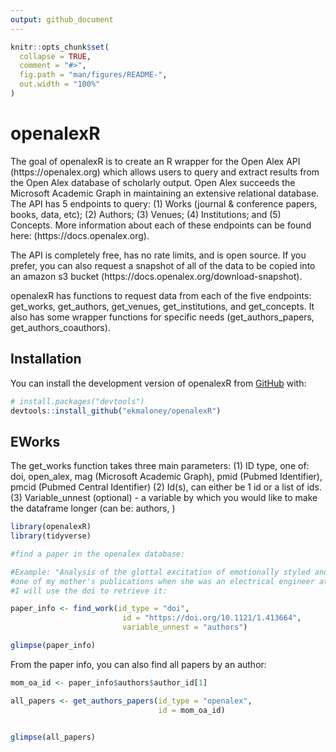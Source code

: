 ```yaml
---
output: github_document
---
```


<!-- README.md is generated from README.Rmd. Please edit that file -->

```r
knitr::opts_chunk$set(
  collapse = TRUE,
  comment = "#>",
  fig.path = "man/figures/README-",
  out.width = "100%"
)
```

# openalexR

<!-- badges: start -->
<!-- badges: end -->

The goal of openalexR is to create an R wrapper for the Open Alex API (https://openalex.org) which allows users to query and extract results from the Open Alex database of scholarly output. Open Alex succeeds the Microsoft Academic Graph in maintaining an extensive relational database. The API has 5 endpoints to query: (1) Works (journal & conference papers, books, data, etc); (2) Authors; (3) Venues; (4) Institutions; and (5) Concepts. More information about each of these endpoints can be found here: (https://docs.openalex.org). 

The API is completely free, has no rate limits, and is open source. If you prefer, you can also request a snapshot of all of the data to be copied into an amazon s3 bucket (https://docs.openalex.org/download-snapshot). 

openalexR has functions to request data from each of the five endpoints: get_works, get_authors, get_venues, get_institutions, and get_concepts. It also has some wrapper functions for specific needs (get_authors_papers, get_authors_coauthors). 

## Installation

You can install the development version of openalexR from [GitHub](https://github.com/) with:

``` r
# install.packages("devtools")
devtools::install_github("ekmaloney/openalexR")
```

## EWorks 

The get_works function takes three main parameters: 
(1) ID type, one of: doi, open_alex, mag (Microsoft Academic Graph), pmid (Pubmed Identifier), pmcid (Pubmed Central Identifier)
(2) Id(s), can either be 1 id or a list of ids. 
(3) Variable_unnest (optional) - a variable by which you would like to make the dataframe longer (can be: authors, )

```r
library(openalexR)
library(tidyverse)

#find a paper in the openalex database: 

#Example: "Analysis of the glottal excitation of emotionally styled and stressed speech,"
#one of my mother's publications when she was an electrical engineer at Georgia Tech
#I will use the doi to retrieve it: 

paper_info <- find_work(id_type = "doi", 
                         id = "https://doi.org/10.1121/1.413664",
                         variable_unnest = "authors")

glimpse(paper_info)

```

From the paper info, you can also find all papers by an author: 

```r

mom_oa_id <- paper_info$authors$author_id[1]

all_papers <- get_authors_papers(id_type = "openalex",
                                 id = mom_oa_id)


glimpse(all_papers)
```

